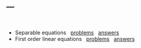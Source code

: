 ---
---

<br>

- Separable equations &nbsp; [problems](problems/separable.pdf) &nbsp; [answers](problems/separableanswers.pdf)
- First order linear equations &nbsp; [problems](problems/intfactor.pdf) &nbsp; [answers](problems/separableanswers.pdf)


